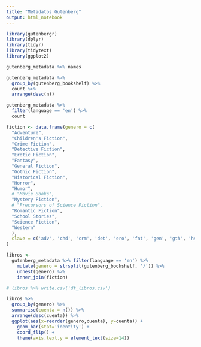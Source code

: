 ```yaml
---
title: "Metadatos Gutenberg"
output: html_notebook
---
```


```r
library(gutenbergr)
library(dplyr)
library(tidyr)
library(tidytext)
library(ggplot2)
```




```r
gutenberg_metadata %>% names
```

```r
gutenberg_metadata %>% 
  group_by(gutenberg_bookshelf) %>% 
  count %>% 
  arrange(desc(n))
```

```r
gutenberg_metadata %>% 
  filter(language == 'en') %>% 
  count
```



```r
fiction <- data.frame(genero = c(
  "Adventure",
  "Children's Fiction",
  "Crime Fiction",
  "Detective Fiction",
  "Erotic Fiction",
  "Fantasy",
  "General Fiction",
  "Gothic Fiction",
  "Historical Fiction",
  "Horror",
  "Humor",
  # "Movie Books",
  "Mystery Fiction",
  # "Precursors of Science Fiction",
  "Romantic Fiction",
  "School Stories",
  "Science Fiction",
  "Western"
  ),
  clave = c('adv', 'chd', 'crm', 'det', 'ero', 'fnt', 'gen', 'gth', 'hst', 'hrr', 'hmr', 'mys', 'rmc', 'sch', 'sfi', 'wst')
)
```


```r
libros <- 
  gutenberg_metadata %>% filter(language == 'en') %>% 
    mutate(genero = strsplit(gutenberg_bookshelf, '/')) %>% 
    unnest(genero) %>% 
    inner_join(fiction) 
```

```r
# libros %>% write.csv('df_libros.csv')
```

```r
libros %>% 
  group_by(genero) %>% 
  summarise(cuenta = n()) %>% 
  arrange(desc(cuenta)) %>% 
  ggplot(aes(x=reorder(genero,cuenta), y=cuenta)) +
    geom_bar(stat='identity') +
    coord_flip() +
    theme(axis.text.y = element_text(size=14))
```

